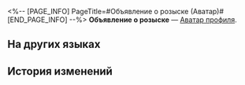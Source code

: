 <%-- [PAGE_INFO]
PageTitle=#Объявление о розыске (Аватар)#
[END_PAGE_INFO] --%>
{{Предмет Инфобокс
|Название    = Объявление о розыске
|id          = 202006
|Изображение = Аватар Объявление о розыске.png
|Тип         = Аватар профиля
|Инвентарь   = 
|Редкость    = 4
|Эффект      = 
|Описание    = Портреты героев, спасших Белобог. Изображения скромны, торжественны и содержат частичку души.
|Источник1   = [[Аватар за сбор всех объявлений о розыске на Ярило-VI.]]
}}
{{Описание|''«Лучшее произведение абстрактного искусства в городе вечнозимья».''}}
'''Объявление о розыске''' — [[Аватар профиля]].

==На других языках==
{{На других языках
|en   = Wanted Poster
|zhs  = 通缉令
|zht  = 通緝令
|ja   = 指名手配書
|ko   = 수배령
|es   = Cartel de Se busca
|fr   = Avis de recherche
|ru   = Объявление о розыске
|th   = ประกาศจับ
|vi   = Lệnh Truy Nã
|de   = Steckbrief
|id   = Poster Penangkapan
|pt   = Cartaz de Procurado
}}

==История изменений==
{{История изменений|3.5}}